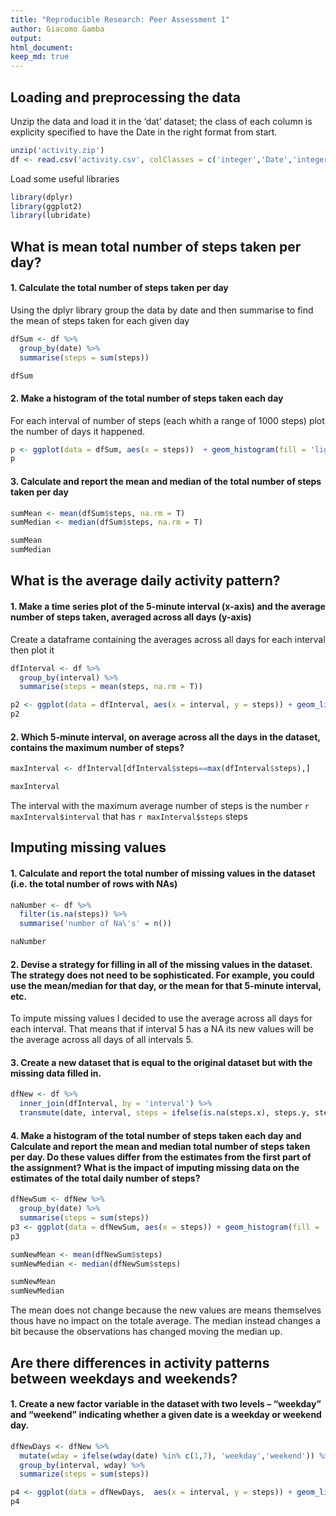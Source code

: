```yaml
---
title: "Reproducible Research: Peer Assessment 1"
author: Giacomo Gamba
output: 
html_document:
keep_md: true
---
```



## Loading and preprocessing the data

Unzip the data and load it in the 'dat' dataset; the class of each column is explicity specified to have the Date in the right format from start.

```r
unzip('activity.zip')
df <- read.csv('activity.csv', colClasses = c('integer','Date','integer'))
```
Load some useful libraries
```r
library(dplyr)
library(ggplot2)
library(lubridate)
```
## What is mean total number of steps taken per day?

#### 1. Calculate the total number of steps taken per day

Using the dplyr library group the data by date and then summarise to find the mean of steps taken for each given day
```r
dfSum <- df %>%
  group_by(date) %>%
  summarise(steps = sum(steps))

dfSum
```

#### 2. Make a histogram of the total number of steps taken each day

For each interval of number of steps (each whith a range of 1000 steps) plot the number of days it happened.
```r
p <- ggplot(data = dfSum, aes(x = steps))  + geom_histogram(fill = 'light blue', color =' black', binwidth = 1000) + theme_minimal()
p
```

#### 3. Calculate and report the mean and median of the total number of steps taken per day

```r
sumMean <- mean(dfSum$steps, na.rm = T)
sumMedian <- median(dfSum$steps, na.rm = T)

sumMean
sumMedian
```

## What is the average daily activity pattern?

#### 1. Make a time series plot of the 5-minute interval (x-axis) and the average number of steps taken, averaged across all days (y-axis)

Create a dataframe containing the averages across all days for each interval then plot it
```r
dfInterval <- df %>%
  group_by(interval) %>%
  summarise(steps = mean(steps, na.rm = T))

p2 <- ggplot(data = dfInterval, aes(x = interval, y = steps)) + geom_line(color = 'red') + theme_minimal()
p2
```

#### 2. Which 5-minute interval, on average across all the days in the dataset, contains the maximum number of steps?

```r

maxInterval <- dfInterval[dfInterval$steps==max(dfInterval$steps),]

maxInterval
```

The interval with the maximum average number of steps is the number `r maxInterval$interval ` that has `r maxInterval$steps ` steps

## Imputing missing values

#### 1. Calculate and report the total number of missing values in the dataset (i.e. the total number of rows with NAs)

```r
naNumber <- df %>%
  filter(is.na(steps)) %>%
  summarise('number of Na\'s' = n())

naNumber
```
#### 2. Devise a strategy for filling in all of the missing values in the dataset. The strategy does not need to be sophisticated. For example, you could use the mean/median for that day, or the mean for that 5-minute interval, etc.

To impute missing values I decided to use the average across all days for each interval. That means that if interval 5 has a NA its new values will be the average across all days of all intervals 5.

#### 3. Create a new dataset that is equal to the original dataset but with the missing data filled in.
```r
dfNew <- df %>%
  inner_join(dfInterval, by = 'interval') %>%
  transmute(date, interval, steps = ifelse(is.na(steps.x), steps.y, steps.x))

```

#### 4. Make a histogram of the total number of steps taken each day and Calculate and report the mean and median total number of steps taken per day. Do these values differ from the estimates from the first part of the assignment? What is the impact of imputing missing data on the estimates of the total daily number of steps?
```r

dfNewSum <- dfNew %>%
  group_by(date) %>%
  summarise(steps = sum(steps))
p3 <- ggplot(data = dfNewSum, aes(x = steps)) + geom_histogram(fill = 'light blue', color =' black', binwidth = 1000) + theme_minimal()
p3

sumNewMean <- mean(dfNewSum$steps)
sumNewMedian <- median(dfNewSum$steps)

sumNewMean
sumNewMedian

```

The mean does not change because the new values are means themselves thous have no impact on the totale average.
The median instead changes a bit because the observations has changed moving the median up.

## Are there differences in activity patterns between weekdays and weekends?


#### 1. Create a new factor variable in the dataset with two levels – “weekday” and “weekend” indicating whether a given date is a weekday or weekend day.


```r
dfNewDays <- dfNew %>%
  mutate(wday = ifelse(wday(date) %in% c(1,7), 'weekday','weekend')) %>%
  group_by(interval, wday) %>%
  summarize(steps = sum(steps))

p4 <- ggplot(data = dfNewDays,  aes(x = interval, y = steps)) + geom_line(color = 'red') + facet_grid(. ~ wday) + theme_minimal()
p4
```